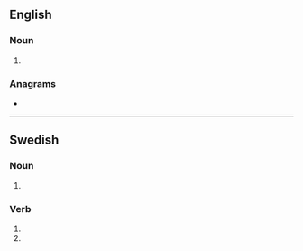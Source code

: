 ==English==

===Noun===
{{head|en|noun plural form}}

# {{plural of|kola|lang=en}}

===Anagrams===
* {{l|en|skoal}}

----

==Swedish==

===Noun===
{{head|sv|noun form}}

# {{sv-noun-form-indef-gen|kola}}

===Verb===
{{head|sv|verb form}}

# {{sv-verb-form-inf-pass|kola}}
# {{sv-verb-form-pre-pass|kola}}